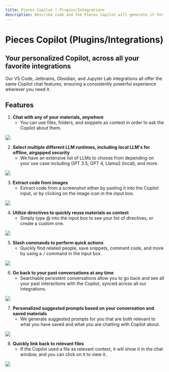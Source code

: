 ```yaml
---
title: Pieces Copilot | Plugins/Integrations
description: Describe code and the Pieces Copilot will generate it for you, or ask qGPT questions about code you have already saved from your IDE or browser.
---
```


# Pieces Copilot (Plugins/Integrations)

## Your personalized Copilot, across all your favorite integrations

Our VS Code, Jetbrains, Obsidian, and Jupyter Lab integrations all offer the same Copilot chat features, ensuring a consistently powerful experience wherever you need it.

## Features
1. **Chat with any of your materials, anywhere**
    - You can use files, folders, and snippets as context in order to ask the Copilot about them.

<Image zoom src="https://storage.googleapis.com/pieces_multimedia/PROMOTIONAL/PIECES_FOR_DEVELOPERS/VS_CODE/MACOS/COPILOT_CONTEXT_GENERIC/16X9/PIECES_FOR_DEVELOPERS-VS_CODE-COPILOT_CONTEXT_GENERIC-MACOS-16X9-1_10_2024.GIF" />

2. **Select multiple different LLM runtimes, including local LLM's for offline, airgapped security**
    - We have an extensive list of LLMs to choose from depending on your use case including GPT 3.5, GPT 4, Llama2 (local), and more.

<Image zoom src="https://storage.googleapis.com/pieces_multimedia/PROMOTIONAL/PIECES_FOR_DEVELOPERS/VS_CODE/MACOS/ANY_FEATURE/16X9/PIECES_FOR_DEVELOPERS-VS_CODE-ANY_FEATURE-MACOS-16X9-1_11_2024.GIF" />

3. **Extract code from images**
    - Extract code from a screenshot either by pasting it into the Copilot input, or by clicking on the image icon in the input box.

<Image zoom src="https://storage.googleapis.com/pieces_multimedia/PROMOTIONAL/PIECES_FOR_DEVELOPERS/VS_CODE/MACOS/COPILOT_OCR/16X9/PIECES_FOR_DEVELOPERS-VS_CODE-COPILOT_OCR-MACOS-16X9-1_10_2024.GIF" />

4. **Utilize directives to quickly reuse materials as context**
    - Simply type @ into the input box to see your list of directives, or create a custom one.

<Image zoom src="https://storage.googleapis.com/pieces_multimedia/PROMOTIONAL/PIECES_FOR_DEVELOPERS/VS_CODE/MACOS/ANY_FEATURE/16X9/4.vs-code-directives.gif" />

5. **Slash commands to perform quick actions**
    - Quickly find related people, save snippets, comment code, and more by using a `/` command in the input box.

<Image zoom src="https://storage.googleapis.com/pieces_multimedia/PROMOTIONAL/PIECES_FOR_DEVELOPERS/VS_CODE/MACOS/ANY_FEATURE/16X9/PIECES_FOR_DEVELOPERS-VS_CODE-ANY_FEATURE-MACOS-16X9-1_10_2024.GIF" />

6. **Go back to your past conversations at any time**
    - Searchable persistent conversations allow you to go back and see all your past interactions with the Copilot, synced across all our integrations.

<Image zoom src="https://storage.googleapis.com/pieces_multimedia/PROMOTIONAL/PIECES_FOR_DEVELOPERS/VS_CODE/MACOS/COPILOT/16X9/6.persisted-chats.gif" />

7. **Personalized suggested prompts based on your conversation and saved materials**
    - We generate suggested prompts for you that are both relevant to what you have saved and what you are chatting with Copilot about.

<Image zoom src="https://storage.googleapis.com/pieces_multimedia/PROMOTIONAL/PIECES_FOR_DEVELOPERS/VS_CODE/MACOS/SUGGESTED_MATERIALS/16X9/PIECES_FOR_DEVELOPERS-VS_CODE-SUGGESTED_MATERIALS-MACOS-16X9-1_10_2024.GIF" />

8. **Quickly link back to relevant files**
    - If the Copilot used a file as relevant context, it will show it in the chat window, and you can click on it to view it.

<Image zoom src="https://storage.googleapis.com/pieces_multimedia/PROMOTIONAL/PIECES_FOR_DEVELOPERS/VS_CODE/MACOS/COPILOT_CONTEXT_FILES/16X9/PIECES_FOR_DEVELOPERS-VS_CODE-COPILOT_CONTEXT_FILES-MACOS-16X9-1_10_2024.GIF" />
